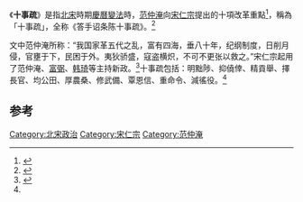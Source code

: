 《'''十事疏'''》是指[[北宋|北宋]]時期[[慶曆變法|慶曆變法]]時，[[范仲淹|范仲淹]]向[[宋仁宗|宋仁宗]]提出的十項改革重點<ref>{{cite news |title=忧乐关天下，悲喜超物外--文化--人民网 |url=http://culture.people.com.cn/n1/2020/0505/c1013-31697035.html |accessdate=2022-01-05 |work=人民网 |archive-date=2022-01-05 |archive-url=https://web.archive.org/web/20220105005242/http://culture.people.com.cn/n1/2020/0505/c1013-31697035.html |dead-url=no }}</ref>，稱為「十事疏」，全称《答手诏条陈十事疏》。<ref>{{cite news |title=士大夫与天子“共治天下”-博览群书-光明网 |url=https://epaper.gmw.cn/blqs/html/2010-10/07/nw.D110000blqs_20101007_2-02.htm?div=-1 |accessdate=2022-01-05 |work=光明网 |archive-date=2022-01-05 |archive-url=https://web.archive.org/web/20220105005246/https://epaper.gmw.cn/blqs/html/2010-10/07/nw.D110000blqs_20101007_2-02.htm?div=-1 |dead-url=no }}</ref>

文中范仲淹所称：“我国家革五代之乱，富有四海，垂八十年，纪纲制度，日削月侵，官壅于下，民困于外。夷狄骄盛，寇盗横炽，不可不更张以救之。”宋仁宗起用了范仲淹、[[富弼|富弼]]、[[韩琦|韩琦]]等主持新政。<ref name="#1">{{cite news |title=《范仲淹全集》：范仲淹与北宋时代-新华网 |url=http://www.xinhuanet.com/book/2020-12/30/c_139629238.htm |accessdate=2022-01-05 |work=新华网 |archive-date=2022-01-05 |archive-url=https://web.archive.org/web/20220105001236/http://www.xinhuanet.com/book/2020-12/30/c_139629238.htm |dead-url=no }}</ref>十事疏包括：明黜陟、抑僥倖、精貢舉、擇長官、均公田、厚農桑、修武備、覃恩信、重命令、減徭役。<ref name="#1"/>

==参考==
{{reflist}}
[[Category:北宋政治|Category:北宋政治]]
[[Category:宋仁宗|Category:宋仁宗]]
[[Category:范仲淹|Category:范仲淹]]